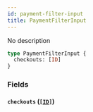 ```yaml
---
id: payment-filter-input
title: PaymentFilterInput
---
```


No description

```graphql
type PaymentFilterInput {
  checkouts: [ID]
}
```

### Fields

#### `checkouts` ([`[ID]`](../../../developer/api-reference/scalars/id))
